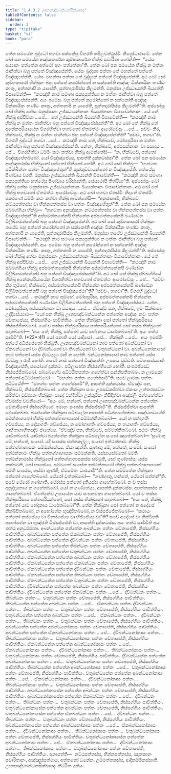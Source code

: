 ```yaml
---
title: "1.4.3.2 ඌනපඤ්චබන්ධනසික්ඛාපද"
tableOfContents: false
sidebar:
  order: 3
type: "tipitaka"
basket: "vi"
book: "para"
---
```



<DynamicBreadcrumb />

<Division number="609" book="para">

<Paragraph number="2273" book="para">
තේන සමයේන බුද්ධෝ භගවා සක්කේසු විහරති කපිලවත්ථුස්මිං නිග්‍රෝධාරාමේ. තේන ඛෝ පන සමයේන අඤ්ඤතරේන කුම්භකාරේන භික්ඛූ පවාරිතා හෝන්ති—  “යේසං අය්‍යානං පත්තේන අත්ථෝ අහං පත්තේනා”ති. තේන ඛෝ පන සමයේන භික්ඛූ න මත්තං ජානිත්වා බහූ පත්තේ විඤ්ඤාපේන්ති. යේසං ඛුද්දකා පත්තා තේ මහන්තේ පත්තේ විඤ්ඤාපේන්ති. යේසං මහන්තා පත්තා තේ ඛුද්දකේ පත්තේ විඤ්ඤාපේන්ති. අථ ඛෝ සෝ කුම්භකාරෝ භික්ඛූනං බහූ පත්තේ කරෝන්තෝ න සක්කෝති අඤ්ඤං වික්කායිකං භණ්ඩං කාතුං, අත්තනාපි න යාපේති, පුත්තදාරාපිස්ස කිලමන්ති. මනුස්සා උජ්ඣායන්ති ඛිය්‍යන්ති විපාචේන්ති—  “කථඤ්හි නාම සමණා සක්‍යපුත්තියා න මත්තං ජානිත්වා බහූ පත්තේ විඤ්ඤාපේස්සන්ති. අයං ඉමේසං බහූ පත්තේ කරෝන්තෝ න සක්කෝති අඤ්ඤං වික්කායිකං භණ්ඩං කාතුං, අත්තනාපි න යාපේති, පුත්තදාරාපිස්ස කිලමන්තී”ති.
</Paragraph>

<Paragraph number="2274" book="para">
අස්සෝසුං ඛෝ භික්ඛූ තේසං මනුස්සානං උජ්ඣායන්තානං ඛිය්‍යන්තානං විපාචේන්තානං. යේ තේ භික්ඛූ අප්පිච්ඡා …පේ…  තේ උජ්ඣායන්ති ඛිය්‍යන්ති විපාචේන්ති—  “කථඤ්හි නාම භික්ඛූ න මත්තං ජානිත්වා බහූ පත්තේ විඤ්ඤාපේස්සන්තී”ති.
</Paragraph>

<Paragraph number="2275" book="para">
අථ ඛෝ තේ භික්ඛූ තේ අනේකපරියායේන විගරහිත්වා භගවතෝ ඒතමත්ථං ආරෝචේසුං …පේ…  සච්චං කිර, භික්ඛවේ, භික්ඛූ න මත්තං ජානිත්වා බහූ පත්තේ විඤ්ඤාපේන්තීති? “සච්චං, භගවා”ති. විගරහි බුද්ධෝ භගවා …පේ…  කථඤ්හි නාම තේ, භික්ඛවේ, මෝඝපුරිසා න මත්තං ජානිත්වා බහූ පත්තේ විඤ්ඤාපේස්සන්ති. නේතං, භික්ඛවේ, අප්පසන්නානං වා පසාදාය …පේ…  විගරහිත්වා ධම්මිං කථං කත්වා භික්ඛූ ආමන්තේසි—  “න, භික්ඛවේ, පත්තෝ විඤ්ඤාපේතබ්බෝ. යෝ විඤ්ඤාපේය්‍ය, ආපත්ති දුක්කටස්සා”ති.
</Paragraph>

</Division>
<Division number="610" book="para">

<Paragraph number="2276" book="para">
තේන ඛෝ පන සමයේන අඤ්ඤතරස්ස භික්ඛුනෝ පත්තෝ භින්නෝ හෝති. අථ ඛෝ සෝ භික්ඛු—  “භගවතා පටික්ඛිත්තං පත්තං විඤ්ඤාපේතුන්”ති කුක්කුච්චායන්තෝ න විඤ්ඤාපේති. හත්ථේසු පිණ්ඩාය චරති. මනුස්සා උජ්ඣායන්ති ඛිය්‍යන්ති විපාචේන්ති—  “කථඤ්හි නාම සමණා සක්‍යපුත්තියා හත්ථේසු පිණ්ඩාය චරිස්සන්ති, සේය්‍යථාපි තිත්ථියා”ති.
</Paragraph>

<Paragraph number="2277" book="para">
අස්සෝසුං ඛෝ භික්ඛූ තේසං මනුස්සානං උජ්ඣායන්තානං ඛිය්‍යන්තානං විපාචේන්තානං. අථ ඛෝ තේ භික්ඛූ භගවතෝ ඒතමත්ථං ආරෝචේසුං. අථ ඛෝ භගවා ඒතස්මිං නිදානේ ඒතස්මිං පකරණේ ධම්මිං කථං කත්වා භික්ඛූ ආමන්තේසි—  “අනුජානාමි, භික්ඛවේ, නට්ඨපත්තස්ස වා භින්නපත්තස්ස වා පත්තං විඤ්ඤාපේතුන්”ති.
</Paragraph>

</Division>
<Division number="611" book="para">

<Paragraph number="2278" book="para">
තේන ඛෝ පන සමයේන ඡබ්බග්ගියා භික්ඛූ—  “භගවතා අනුඤ්ඤාතං නට්ඨපත්තස්ස වා භින්නපත්තස්ස වා පත්තං විඤ්ඤාපේතුන්”ති අප්පමත්තකේනපි භින්නේන අප්පමත්තකේනපි ඛණ්ඩේන විලිඛිතමත්තේනපි බහූ පත්තේ විඤ්ඤාපේන්ති. අථ ඛෝ සෝ කුම්භකාරෝ භික්ඛූනං තථේව බහූ පත්තේ කරෝන්තෝ න සක්කෝති අඤ්ඤං වික්කායිකං භණ්ඩං කාතුං, අත්තනාපි න යාපේති, පුත්තදාරාපිස්ස කිලමන්ති. මනුස්සා තථේව උජ්ඣායන්ති ඛිය්‍යන්ති විපාචේන්ති—  “කථඤ්හි නාම සමණා සක්‍යපුත්තියා න මත්තං ජානිත්වා බහූ පත්තේ විඤ්ඤාපේස්සන්ති. අයං ඉමේසං බහූ පත්තේ කරෝන්තෝ න සක්කෝති අඤ්ඤං වික්කායිකං භණ්ඩං කාතුං, අත්තනාපි න යාපේති, පුත්තදාරාපිස්ස කිලමන්තී”ති.
</Paragraph>

<Paragraph number="2279" book="para">
අස්සෝසුං ඛෝ භික්ඛූ තේසං මනුස්සානං උජ්ඣායන්තානං ඛිය්‍යන්තානං විපාචේන්තානං. යේ තේ භික්ඛූ අප්පිච්ඡා …පේ…  තේ උජ්ඣායන්ති ඛිය්‍යන්ති විපාචේන්ති—  “කථඤ්හි නාම ඡබ්බග්ගියා භික්ඛූ අප්පමත්තකේනපි භින්නේන අප්පමත්තකේනපි ඛණ්ඩේන විලිඛිතමත්තේනපි බහූ පත්තේ විඤ්ඤාපේස්සන්තී”ති.
</Paragraph>

<Paragraph number="2280" book="para">
අථ ඛෝ තේ භික්ඛූ ඡබ්බග්ගියේ භික්ඛූ අනේකපරියායේන විගරහිත්වා භගවතෝ ඒතමත්ථං ආරෝචේසුං …පේ…  “සච්චං කිර තුම්හේ, භික්ඛවේ, අප්පමත්තකේනපි භින්නේන අප්පමත්තකේනපි ඛණ්ඩේන විලිඛිතමත්තේනපි බහූ පත්තේ විඤ්ඤාපේථා”ති? “සච්චං, භගවා”ති. විගරහි බුද්ධෝ භගවා …පේ…  කථඤ්හි නාම තුම්හේ, මෝඝපුරිසා, අප්පමත්තකේනපි භින්නේන අප්පමත්තකේනපි ඛණ්ඩේන විලිඛිතමත්තේනපි බහූ පත්තේ විඤ්ඤාපේස්සථ. නේතං, මෝඝපුරිසා, අප්පසන්නානං වා පසාදාය …පේ…  ඒවඤ්ච පන, භික්ඛවේ, ඉමං සික්ඛාපදං උද්දිසේය්‍යාථ—
</Paragraph>

</Division>
<Division number="612" book="para">

<Paragraph number="2281" book="para">
<Emphasis>“යෝ පන භික්ඛු ඌනපඤ්චබන්ධනේන පත්තේන අඤ්ඤං නවං පත්තං චේතාපේය්‍ය, නිස්සග්ගියං පාචිත්තියං. තේන භික්ඛුනා සෝ පත්තෝ භික්ඛුපරිසාය නිස්සජ්ජිතබ්බෝ. යෝ ච තස්සා භික්ඛුපරිසාය පත්තපරියන්තෝ සෝ තස්ස භික්ඛුනෝ පදාතබ්බෝ—  ‘අයං තේ, භික්ඛු, පත්තෝ යාව භේදනාය ධාරේතබ්බෝ’ති. අයං තත්ථ සාමීචී”</Emphasis>ති. (*22*:<Emphasis>41</Emphasis>)
</Paragraph>

</Division>
<Division number="613" book="para">

<Paragraph number="2282" book="para">
<Emphasis>යෝ පනා</Emphasis>ති යෝ යාදිසෝ …පේ…  <Emphasis>භික්ඛූ</Emphasis>ති …පේ…  අයං ඉමස්මිං අත්ථේ අධිප්පේතෝ භික්ඛූති.
</Paragraph>

<Paragraph number="2283" book="para">
<Emphasis>ඌනපඤ්චබන්ධනෝ</Emphasis> නාම පත්තෝ අබන්ධනෝ වා ඒකබන්ධනෝ වා ද්විබන්ධනෝ වා තිබන්ධනෝ වා චතුබන්ධනෝ වා. අබන්ධනෝකාසෝ නාම පත්තෝ යස්ස ද්වඞ්ගුලා රාජි න හෝති. බන්ධනෝකාසෝ නාම පත්තෝ යස්ස ද්වඞ්ගුලා රාජි හෝති. <Emphasis>නවෝ</Emphasis> නාම පත්තෝ විඤ්ඤත්තිං උපාදාය වුච්චති.
</Paragraph>

<Paragraph number="2284" book="para">
<Emphasis>චේතාපේය්‍යා</Emphasis>ති විඤ්ඤාපේති, පයෝගේ දුක්කටං. පටිලාභේන නිස්සග්ගියෝ හෝති. සංඝමජ්ඣේ නිස්සජ්ජිතබ්බෝ. සබ්බේහේව අධිට්ඨිතපත්තං ගහේත්වා සන්නිපතිතබ්බං. න ලාමකෝ පත්තෝ අධිට්ඨාතබ්බෝ—  “මහග්ඝං පත්තං ගහේස්සාමී”ති. සචේ ලාමකං පත්තං අධිට්ඨේති—  “මහග්ඝං පත්තං ගහේස්සාමී”ති, ආපත්ති දුක්කටස්ස. ඒවඤ්ච පන, භික්ඛවේ, නිස්සජ්ජිතබ්බෝ. තේන භික්ඛුනා සංඝං උපසඞ්කමිත්වා ඒකංසං උත්තරාසඞ්ගං කරිත්වා වුඩ්ඪානං භික්ඛූනං පාදේ වන්දිත්වා උක්කුටිකං නිසීදිත්වා අඤ්ජලිං පග්ගහේත්වා ඒවමස්ස වචනීයෝ—  “අයං මේ, භන්තේ, පත්තෝ ඌනපඤ්චබන්ධනේන පත්තේන චේතාපිතෝ නිස්සග්ගියෝ. ඉමාහං සංඝස්ස නිස්සජ්ජාමී”ති. නිස්සජ්ජිත්වා ආපත්ති දේසේතබ්බා. බ්‍යත්තේන භික්ඛුනා පටිබලේන ආපත්ති පටිග්ගහේතබ්බා. පඤ්චහඞ්ගේහි සමන්නාගතෝ භික්ඛු පත්තග්ගාහාපකෝ සම්මන්නිතබ්බෝ—  යෝ න ඡන්දාගතිං ගච්ඡේය්‍ය, න දෝසාගතිං ගච්ඡේය්‍ය, න මෝහාගතිං ගච්ඡේය්‍ය, න භයාගතිං ගච්ඡේය්‍ය, ගාහිතාගාහිතඤ්ච ජානේය්‍ය. “ඒවඤ්ච පන, භික්ඛවේ, සම්මන්නිතබ්බෝ. පඨමං භික්ඛු යාචිතබ්බෝ. යාචිත්වා බ්‍යත්තේන භික්ඛුනා පටිබලේන සංඝෝ ඤාපේතබ්බෝ—
</Paragraph>

</Division>
<Division number="614" book="para">

<Paragraph number="2285" book="para">
‘සුණාතු මේ, භන්තේ, සංඝෝ. යදි සංඝස්ස පත්තකල්ලං, සංඝෝ ඉත්ථන්නාමං භික්ඛුං පත්තග්ගාහාපකං සම්මන්නේය්‍ය. ඒසා ඤත්ති.
</Paragraph>

<Paragraph number="2286" book="para">
සුණාතු මේ, භන්තේ, සංඝෝ. සංඝෝ ඉත්ථන්නාමං භික්ඛුං පත්තග්ගාහාපකං සම්මන්නති. යස්සායස්මතෝ ඛමති ඉත්ථන්නාමස්ස භික්ඛුනෝ පත්තග්ගාහාපකස්ස සම්මුති, සෝ තුණ්හස්ස; යස්ස නක්ඛමති, සෝ භාසේය්‍ය.
</Paragraph>

<Paragraph number="2287" book="para">
සම්මතෝ සංඝේන ඉත්ථන්නාමෝ භික්ඛු පත්තග්ගාහාපකෝ. ඛමති සංඝස්ස, තස්මා තුණ්හී, ඒවමේතං ධාරයාමී’”ති.
</Paragraph>

</Division>
<Division number="615" book="para">

<Paragraph number="2288" book="para">
තේන සම්මතේන භික්ඛුනා පත්තෝ ගාහේතබ්බෝ. ථේරෝ වත්තබ්බෝ—  “ගණ්හාතු, භන්තේ, ථේරෝ පත්තන්”ති. සචේ ථේරෝ ගණ්හාති, ථේරස්ස පත්තෝ දුතියස්ස ගාහේතබ්බෝ. න ච තස්ස අනුද්දයතාය න ගහේතබ්බෝ. යෝ න ගණ්හේය්‍ය, ආපත්ති දුක්කටස්ස. අපත්තකස්ස න ගාහේතබ්බෝ. ඒතේනේව උපායේන යාව සංඝනවකා ගාහේතබ්බෝ. යෝ ච තස්සා භික්ඛුපරිසාය පත්තපරියන්තෝ, සෝ තස්ස භික්ඛුනෝ පදාතබ්බෝ—  “අයං තේ, භික්ඛු, පත්තෝ යාව භේදනාය ධාරේතබ්බෝ”ති.
</Paragraph>

<Paragraph number="2289" book="para">
තේන භික්ඛුනා සෝ පත්තෝ න අදේසේ නික්ඛිපිතබ්බෝ, න අභෝගේන භුඤ්ජිතබ්බෝ, න විස්සජ්ජේතබ්බෝ—  “කථායං පත්තෝ නස්සේය්‍ය වා විනස්සේය්‍ය වා භිජ්ජේය්‍ය වා”ති? සචේ අදේසේ වා නික්ඛිපති අභෝගේන වා භුඤ්ජති විස්සජ්ජේති වා, ආපත්ති දුක්කටස්ස.
</Paragraph>

<Paragraph number="2290" book="para">
<Emphasis>අයං තත්ථ සාමීචී</Emphasis>ති අයං තත්ථ අනුධම්මතා.
</Paragraph>

</Division>
<Division number="616" book="para">

<Paragraph number="2291" book="para">
අබන්ධනේන පත්තේන අබන්ධනං පත්තං චේතාපේති, නිස්සග්ගියං පාචිත්තියං. අබන්ධනේන පත්තේන ඒකබන්ධනං පත්තං චේතාපේති, නිස්සග්ගියං පාචිත්තියං. අබන්ධනේන පත්තේන ද්විබන්ධනං පත්තං චේතාපේති, නිස්සග්ගියං පාචිත්තියං. අබන්ධනේන පත්තේන තිබන්ධනං පත්තං චේතාපේති, නිස්සග්ගියං පාචිත්තියං. අබන්ධනේන පත්තේන චතුබන්ධනං පත්තං චේතාපේති, නිස්සග්ගියං පාචිත්තියං.
</Paragraph>

<Paragraph number="2292" book="para">
ඒකබන්ධනේන පත්තේන අබන්ධනං පත්තං චේතාපේති, නිස්සග්ගියං පාචිත්තියං. ඒකබන්ධනේන පත්තේන ඒකබන්ධනං පත්තං චේතාපේති, නිස්සග්ගියං පාචිත්තියං. ඒකබන්ධනේන පත්තේන ද්විබන්ධනං පත්තං චේතාපේති, නිස්සග්ගියං පාචිත්තියං. ඒකබන්ධනේන පත්තේන තිබන්ධනං පත්තං චේතාපේති, නිස්සග්ගියං පාචිත්තියං. ඒකබන්ධනේන පත්තේන චතුබන්ධනං පත්තං චේතාපේති, නිස්සග්ගියං පාචිත්තියං.
</Paragraph>

<Paragraph number="2293" book="para">
ද්විබන්ධනේන පත්තේන අබන්ධනං පත්තං චේතාපේති, නිස්සග්ගියං පාචිත්තියං. ද්විබන්ධනේන පත්තේන ඒකබන්ධනං පත්තං …පේ…  ද්විබන්ධනං පත්තං…  තිබන්ධනං පත්තං…  චතුබන්ධනං පත්තං චේතාපේති, නිස්සග්ගියං පාචිත්තියං.
</Paragraph>

<Paragraph number="2294" book="para">
තිබන්ධනේන පත්තේන අබන්ධනං පත්තං …පේ…  ඒකබන්ධනං පත්තං ද්විබන්ධනං පත්තං…  තිබන්ධනං පත්තං…  චතුබන්ධනං පත්තං චේතාපේති, නිස්සග්ගියං පාචිත්තියං.
</Paragraph>

<Paragraph number="2295" book="para">
චතුබන්ධනේන පත්තේන අබන්ධනං පත්තං …පේ…  ඒකබන්ධනං පත්තං…  ද්විබන්ධනං පත්තං…  තිබන්ධනං පත්තං…  චතුබන්ධනං පත්තං චේතාපේති, නිස්සග්ගියං පාචිත්තියං.
</Paragraph>

<Paragraph number="2296" book="para">
අබන්ධනේන පත්තේන අබන්ධනෝකාසං පත්තං චේතාපේති, නිස්සග්ගියං පාචිත්තියං. අබන්ධනේන පත්තේන ඒකබන්ධනෝකාසං පත්තං …පේ…  ද්විබන්ධනෝකාසං පත්තං…  තිබන්ධනෝකාසං පත්තං…  චතුබන්ධනෝකාසං පත්තං චේතාපේති, නිස්සග්ගියං පාචිත්තියං.
</Paragraph>

<Paragraph number="2297" book="para">
ඒකබන්ධනේන පත්තේන අබන්ධනෝකාසං පත්තං …පේ…  ඒකබන්ධනෝකාසං පත්තං…  ද්විබන්ධනෝකාසං පත්තං…  තිබන්ධනෝකාසං පත්තං…  චතුබන්ධනෝකාසං පත්තං චේතාපේති, නිස්සග්ගියං පාචිත්තියං.
</Paragraph>

<Paragraph number="2298" book="para">
ද්විබන්ධනේන පත්තේන අබන්ධනෝකාසං පත්තං …පේ…  චතුබන්ධනෝකාසං පත්තං චේතාපේති, නිස්සග්ගියං පාචිත්තියං.
</Paragraph>

<Paragraph number="2299" book="para">
තිබන්ධනේන පත්තේන අබන්ධනෝකාසං පත්තං …පේ…  චතුබන්ධනෝකාසං පත්තං චේතාපේති, නිස්සග්ගියං පාචිත්තියං.
</Paragraph>

<Paragraph number="2300" book="para">
චතුබන්ධනේන පත්තේන අබන්ධනෝකාසං පත්තං …පේ…  ඒකබන්ධනෝකාසං පත්තං…  ද්විබන්ධනෝකාසං පත්තං…  තිබන්ධනෝකාසං පත්තං…  චතුබන්ධනෝකාසං පත්තං චේතාපේති, නිස්සග්ගියං පාචිත්තියං.
</Paragraph>

<Paragraph number="2301" book="para">
අබන්ධනෝකාසේන පත්තේන අබන්ධනං පත්තං චේතාපේති, නිස්සග්ගියං පාචිත්තියං. අබන්ධනෝකාසේන පත්තේන ඒකබන්ධනං පත්තං …පේ…  ද්විබන්ධනං පත්තං…  තිබන්ධනං පත්තං…  චතුබන්ධනං පත්තං චේතාපේති, නිස්සග්ගියං පාචිත්තියං.
</Paragraph>

<Paragraph number="2302" book="para">
චතුබන්ධනෝකාසේන පත්තේන අබන්ධනං පත්තං චේතාපේති, නිස්සග්ගියං පාචිත්තියං. චතුබන්ධනෝකාසේන පත්තේන ඒකබන්ධනං පත්තං …පේ…  ද්විබන්ධනං පත්තං…  තිබන්ධනං පත්තං…  චතුබන්ධනං පත්තං චේතාපේති, නිස්සග්ගියං පාචිත්තියං.
</Paragraph>

<Paragraph number="2303" book="para">
අබන්ධනෝකාසේන පත්තේන අබන්ධනෝකාසං පත්තං …පේ…  ඒකබන්ධනෝකාසං පත්තං…  ද්විබන්ධනෝකාසං පත්තං…  තිබන්ධනෝකාසං පත්තං…  චතුබන්ධනෝකාසං පත්තං චේතාපේති, නිස්සග්ගියං පාචිත්තියං.
</Paragraph>

<Paragraph number="2304" book="para">
චතුබන්ධනෝකාසේන පත්තේන අබන්ධනෝකාසං පත්තං …පේ…  ඒකබන්ධනෝකාසං පත්තං…  ද්විබන්ධනෝකාසං පත්තං…  තිබන්ධනෝකාසං පත්තං…  චතුබන්ධනෝකාසං පත්තං චේතාපේති, නිස්සග්ගියං පාචිත්තියං.
</Paragraph>

</Division>
<Division number="617" book="para">

<Paragraph number="2305" book="para">
අනාපත්ති—  නට්ඨපත්තස්ස, භින්නපත්තස්ස, ඤාතකානං පවාරිතානං, අඤ්ඤස්සත්ථාය, අත්තනෝ ධනේන, උම්මත්තකස්ස, ආදිකම්මිකස්සාති.

</Paragraph>
</Division>

<Paragraph number="2306" type="center" book="para">
ඌනපඤ්චබන්ධනසික්ඛාපදං නිට්ඨිතං දුතියං.
</Paragraph>